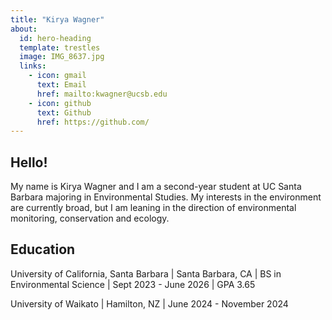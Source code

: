 ```yaml
---
title: "Kirya Wagner"
about:
  id: hero-heading
  template: trestles
  image: IMG_8637.jpg
  links:
    - icon: gmail
      text: Email
      href: mailto:kwagner@ucsb.edu
    - icon: github
      text: Github
      href: https://github.com/
---
```


:::{#hero-heading}

## Hello!
My name is Kirya Wagner and I am a second-year student at UC Santa Barbara majoring in Environmental Studies. My interests in the environment are currently broad, but I am leaning in the direction of environmental monitoring, conservation and ecology. 

## Education

University of California, Santa Barbara | Santa Barbara, CA | BS in Environmental Science | Sept 2023 - June 2026 | 
GPA 3.65

University of Waikato | Hamilton, NZ | June 2024 - November 2024 

:::
